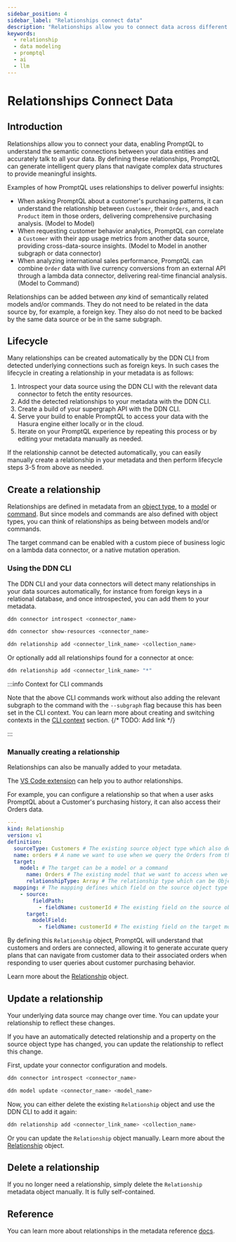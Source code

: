 ```yaml
---
sidebar_position: 4
sidebar_label: "Relationships connect data"
description: "Relationships allow you to connect data across different models for PromptQL to understand and access."
keywords:
  - relationship
  - data modeling
  - promptql
  - ai
  - llm
---
```



# Relationships Connect Data

## Introduction

Relationships allow you to connect your data, enabling PromptQL to understand the semantic connections between your data
entities and accurately talk to all your data. By defining these relationships, PromptQL can generate intelligent query
plans that navigate complex data structures to provide meaningful insights.

Examples of how PromptQL uses relationships to deliver powerful insights:

- When asking PromptQL about a customer's purchasing patterns, it can understand the relationship between `Customer`,
  their `Orders`, and each `Product` item in those orders, delivering comprehensive purchasing analysis. (Model to
  Model)
- When requesting customer behavior analytics, PromptQL can correlate a `Customer` with their app usage metrics from
  another data source, providing cross-data-source insights. (Model to Model in another subgraph or data connector)
- When analyzing international sales performance, PromptQL can combine `Order` data with live currency conversions from
  an external API through a lambda data connector, delivering real-time financial analysis. (Model to Command)

Relationships can be added between _any_ kind of semantically related models and/or commands. They do not need to be
related in the data source by, for example, a foreign key. They also do not need to be backed by the same data source or
be in the same subgraph.

## Lifecycle

Many relationships can be created automatically by the DDN CLI from detected underlying connections such as foreign
keys. In such cases the lifecycle in creating a relationship in your metadata is as follows:

1. Introspect your data source using the DDN CLI with the relevant data connector to fetch the entity resources.
2. Add the detected relationships to your metadata with the DDN CLI.
3. Create a build of your supergraph API with the DDN CLI.
4. Serve your build to enable PromptQL to access your data with the Hasura engine either locally or in the cloud.
5. Iterate on your PromptQL experience by repeating this process or by editing your metadata manually as needed.

<Thumbnail src="/img/data-modeling/ddn-cli-process.png" alt="Data modeling lifecycle" width="1000px" />

If the relationship cannot be detected automatically, you can easily manually create a relationship in your metadata and
then perform lifecycle steps 3-5 from above as needed.

## Create a relationship

Relationships are defined in metadata from an
[object type](/reference/metadata-reference/types.mdx#objecttype-objecttype), to a
[model](/reference/metadata-reference/models.mdx) or [command](/reference/metadata-reference/commands.mdx). But since
models and commands are also defined with object types, you can think of relationships as being between models and/or
commands.

The target command can be enabled with a custom piece of business logic on a lambda data connector, or a native mutation
operation.

### Using the DDN CLI

The DDN CLI and your data connectors will detect many relationships in your data sources automatically, for instance
from foreign keys in a relational database, and once introspected, you can add them to your metadata.

```bash title="Introspect your data source:"
ddn connector introspect <connector_name>
```

```bash title="Show the found relationships:"
ddn connector show-resources <connector_name>
```

```bash title="Add a relationship to your metadata:"
ddn relationship add <connector_link_name> <collection_name>
```

Or optionally add all relationships found for a connector at once:

```bash
ddn relationship add <connector_link_name> "*"
```

:::info Context for CLI commands

Note that the above CLI commands work without also adding the relevant subgraph to the command with the `--subgraph`
flag because this has been set in the CLI context. You can learn more about creating and switching contexts in the
[CLI context](/) section. {/* TODO: Add link */}

:::

### Manually creating a relationship

Relationships can also be manually added to your metadata.

The [VS Code extension](https://marketplace.visualstudio.com/items?itemName=HasuraHQ.hasura) can help you to author
relationships.

For example, you can configure a relationship so that when a user asks PromptQL about a Customer's purchasing history,
it can also access their Orders data.

```yaml title="Create a relationship in your metadata:"
---
kind: Relationship
version: v1
definition:
  sourceType: Customers # The existing source object type which also defines the model
  name: orders # A name we want to use when we query the Orders from the Customer
  target:
    model: # The target can be a model or a command
      name: Orders # The existing model that we want to access when we query the Orders from the Customer
      relationshipType: Array # The relationship type which can be Object or Array. Since a customer can have many orders, we use an Array.
  mapping: # The mapping defines which field on the source object type maps to which field on the target model
    - source:
        fieldPath:
          - fieldName: customerId # The existing field on the source object type that we want to map to the target model
      target:
        modelField:
          - fieldName: customerId # The existing field on the target model that we want to map to the source object type
```

By defining this `Relationship` object, PromptQL will understand that customers and orders are connected, allowing it to
generate accurate query plans that can navigate from customer data to their associated orders when responding to user
queries about customer purchasing behavior.

Learn more about the [Relationship](/reference/metadata-reference/relationships.mdx) object.

## Update a relationship

Your underlying data source may change over time. You can update your relationship to reflect these changes.

If you have an automatically detected relationship and a property on the source object type has changed, you can update
the relationship to reflect this change.

First, update your connector configuration and models.

```bash title="Update your source introspection:"
ddn connector introspect <connector_name>
```

```bash title="Then, update your model:"
ddn model update <connector_name> <model_name>
```

Now, you can either delete the existing `Relationship` object and use the DDN CLI to add it again:

```bash title="Delete your existing relationship manually and add it again:"
ddn relationship add <connector_link_name> <collection_name>
```

Or you can update the `Relationship` object manually. Learn more about the
[Relationship](/reference/metadata-reference/relationships.mdx) object.

## Delete a relationship

If you no longer need a relationship, simply delete the `Relationship` metadata object manually. It is fully
self-contained.

## Reference

You can learn more about relationships in the metadata reference
[docs](/reference/metadata-reference/relationships.mdx).
